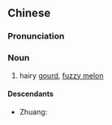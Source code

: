 {{also|节瓜}}
==Chinese==
{{zh-forms|s=节瓜}}

===Pronunciation===
{{zh-pron
|m=jiéguā
|c=zit3 gwaa1
|cat=n
}}

===Noun===
{{zh-noun}}

# hairy [[gourd]], [[fuzzy melon]]

====Descendants====
* Zhuang: {{l|za|cietgva}}
